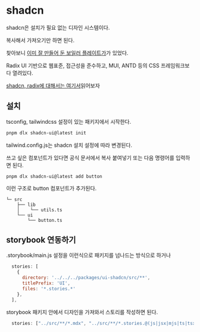 # shadcn

shadcn은 설치가 필요 없는 디자인 시스템이다.

복사해서 가져오기만 하면 된다.

찾아보니 [이미 잘 만들어 둔 보일러 플레이트가](https://github.com/arevalolance/design-system-template)가 있었다.

Radix UI 기반으로 웹표준, 접근성을 준수하고, MUI, ANTD 등의 CSS 프레임워크보다 열려있다.

[shadcn, radix에 대해서는 여기서](https://velog.io/@ckstn0777/shadcnui-%EB%A5%BC-%EC%9D%B4%EC%9A%A9%ED%95%9C-%EA%B3%B5%EC%9C%A0-UI-%EC%BB%B4%ED%8F%AC%EB%84%8C%ED%8A%B8-%EC%82%AC%EC%9A%A9-%EA%B2%BD%ED%97%98)읽어보자

## 설치

tsconfig, tailwindcss 설정이 있는 패키지에서 시작한다.

```bash
pnpm dlx shadcn-ui@latest init
```

tailwind.config.js는 shadcn 설치 설정에 따라 변경된다.

쓰고 싶은 컴포넌트가 있다면 공식 문서에서 복사 붙여넣기 또는 다음 명령어를 입력하면 된다.

`pnpm dlx shadcn-ui@latest add button`

이런 구조로 button 컴포넌트가 추가된다.

```
└─ src
    ├── lib
    │    └── utils.ts
    └── ui
        └── button.ts
```

## storybook 연동하기

.storybook/main.js 설정을 이런식으로 패키지를 넘나드는 방식으로 하거나

```js
  stories: [
    {
      directory: '../../../packages/ui-shadcn/src/**',
      titlePrefix: 'UI',
      files: '*.stories.*'
    },
  ],
```

storybook 패키지 안에서 디자인을 가져와서 스토리를 작성하면 된다.

```js
  stories: ["../src/**/*.mdx", "../src/**/*.stories.@(js|jsx|mjs|ts|tsx)"],
```
